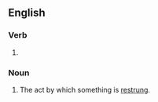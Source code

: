 ==English==

===Verb===
{{head|en|verb form}}

# {{present participle of|en|restring|nocat=1}}

===Noun===
{{en-noun}}

# The act by which something is [[restring|restrung]].